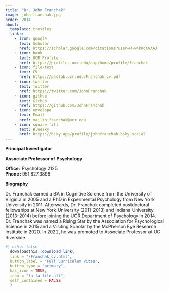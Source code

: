 ```yaml
---
title: "Dr. John Franchak"
image: john-franchak.jpg
order: 2014
about:
  template: trestles
  links:
    - icon: google
      text: Scholar
      href: https://scholar.google.com/citations?user=R-w4kRcAAAAJ
    - icon: bank
      text: UCR Profile
      href: https://profiles.ucr.edu/app/home/profile/franchak
    - icon: file-text
      text: CV
      href: https://padlab.ucr.edu/Franchak_cv.pdf
    - icon: twitter
      text: Twitter
      href: https://twitter.com/JohnFranchak
    - icon: github
      text: Github
      href: https://github.com/JohnFranchak
    - icon: envelope
      text: Email
      href: mailto:franchak@ucr.edu
    - icon: square-fill
      text: Bluesky
      href: https://bsky.app/profile/johnfranchak.bsky.social
---
```


[**Principal Investigator**]{.text-primary}

[**Associate Professor of Psychology**]{.text-primary}

**Office:** Psychology 2125 <br/> **Phone:** 951.827.3898 <br/>

**Biography**

Dr. Franchak earned a BA in Cognitive Science from the University of Virginia in 2005 and a PhD in Experimental Psychology from New York University in 2011. Afterwards, Dr. Franchak completed postdoctoral fellowships at New York University (2011-2013) and Indiana University (2013-2014) before joining the UCR Department of Psychology in 2014. Dr. Franchak was named a Rising Star by the Association for Psychological Science in 2015 and a Visiting Scholar by the McPherson Eye Research Institute in 2020. In 2022, he was promoted to Associate Professor at UC Riverside. 

```r
#| echo: false
  downloadthis::download_link(
  link = "/Franchak_cv.html",
  button_label = "Full Curriculum Vitae",
  button_type = "primary",
  has_icon = TRUE,
  icon = "fa fa-file-alt",
  self_contained = FALSE
  )
```



